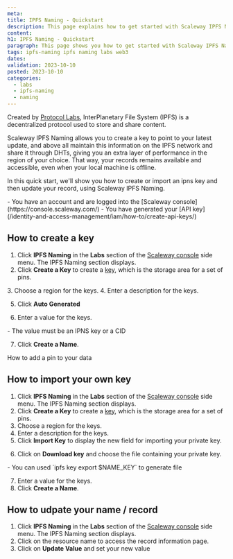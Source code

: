 ```yaml
---
meta:
title: IPFS Naming - Quickstart
description: This page explains how to get started with Scaleway IPFS Naming.
content:
h1: IPFS Naming - Quickstart
paragraph: This page shows you how to get started with Scaleway IPFS Naming.
tags: ipfs-naming ipfs naming labs web3
dates:
validation: 2023-10-10
posted: 2023-10-10
categories:
  - labs
  - ipfs-naming
  - naming
---
```


Created by [Protocol Labs](https://protocol.ai/), InterPlanetary File System (IPFS) is a decentralized protocol used to store and share content.

Scaleway IPFS Naming allows you to create a key to point to your latest update, and above all maintain this information on the IPFS network and share it through DHTs, giving you an extra layer of performance in the region of your choice. That way, your records remains available and accessible, even when your local machine is offline.

In this quick start, we'll show you how to create or import an ipns key and then update your record, using Scaleway IPFS Naming.

<Macro id="iam-requirements" />

<Message type="requirement">
    - You have an account and are logged into the [Scaleway console](https://console.scaleway.com/)
    - You have generated your [API key](/identity-and-access-management/iam/how-to/create-api-keys/)
</Message>

## How to create a key

1. Click **IPFS Naming** in the **Labs** section of the [Scaleway console](https://console.scaleway.com) side menu. The IPFS Naming section displays.
2. Click **Create a Key** to create a [key](/labs/ipfs-naming/concepts/#name), which is the storage area for a set of pins.
<Lightbox src="create-ipfs-naming.webp" alt="" />
3. Choose a region for the keys.
<Lightbox src="choose-region-naming.webp" alt="" />
4. Enter a description for the keys.

<Lightbox src="choose-description-naming.webp" alt="" />

5. Click **Auto Generated**
<Lightbox src="choose-key-type-naming.webp" alt="" />

6. Enter a value for the keys.
<Message type="requirement">
    - The value must be an IPNS key or a CID
</Message>

7. Click **Create a Name**.

<Navigation title="See Also">
    <NextButton to="/labs/ipfs-naming/how-to/update-name/">How to add a pin to your data</NextButton>
</Navigation>

## How to import your own key

1. Click **IPFS Naming** in the **Labs** section of the [Scaleway console](https://console.scaleway.com) side menu. The IPFS Naming section displays.
2. Click **Create a Key** to create a [key](/labs/ipfs-naming/concepts/#name), which is the storage area for a set of pins.
3. Choose a region for the keys.
4. Enter a description for the keys.
5. Click **Import Key** to display the new field for importing your private key.
<Lightbox src="import-key-naming.webp" alt="" />

6. Click on **Download key** and choose the file containing your private key.
<Message type="note">
    - You can used `ipfs key export $NAME_KEY` to generate file
</Message>

7. Enter a value for the keys.
8. Click **Create a Name**.

## How to udpate your name / record

1. Click **IPFS Naming** in the **Labs** section of the [Scaleway console](https://console.scaleway.com) side menu. The IPFS Naming section displays.
2. Click on the resource name to access the record information page.
3. Click on **Update Value** and set your new value
